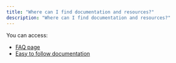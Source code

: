 ```yaml
---
title: "Where can I find documentation and resources?"
description: "Where can I find documentation and resources?"
---
```


You can access:

- [FAQ page](https://www.joinmassive.com/faq#Partners)
- [Easy to follow documentation](https://docs.joinmassive.com/)